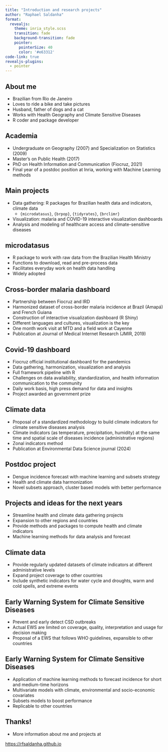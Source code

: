 ```yaml
---
title: "Introduction and research projects"
author: "Raphael Saldanha"
format:
  revealjs: 
    theme: inria_style.scss
    transition: fade
    background-transition: fade
    pointer:
      pointerSize: 40
      color: '#e63312'
code-link: true
revealjs-plugins:
  - pointer
---
```


## About me

-  Brazilian from Rio de Janeiro
-  Loves to ride a bike and take pictures
-  Husband, father of dogs and a cat
-  Works with Health Geography and Climate Sensitive Diseases
-  R coder and package developer

## Academia

-  Undergraduate on Geography (2007) and Specialization on Statistics (2009)
-  Master's on Public Health (2017)
-  PhD on Health Information and Communication (Fiocruz, 2021)
-  Final year of a postdoc position at Inria, working with Machine Learning methods

## Main projects

-  Data gathering: R packages for Brazilian health data and indicators, climate data  
      - `{microdatasus}`, `{brpop}`, `{tidyrates}`, `{brclimr}`
-  Visualization: malaria and COVID-19 interactive visualization dashboards
-  Analysis and modeling of healthcare access and climate-sensitive diseases

## microdatasus

-  R package to work with raw data from the Brazilian Health Ministry
-  Functions to download, read and pre-process data
-  Facilitates everyday work on health data handling
-  Widely adopted

## Cross-border malaria dashboard

-  Partnership between Fiocruz and IRD
-  Harmonized dataset of cross-border malaria incidence at Brazil (Amapá) and French Guiana
-  Construction of interactive visualization dashboard (R Shiny)
-  Different languages and cultures, visualization is the key
-  One month work visit at MTD and a field work at Cayenne
-  Publication at Journal of Medical Internet Research (JMIR, 2019)

## Covid-19 dashboard

-  Fiocruz official institutional dashboard for the pandemics
-  Data gathering, harmonization, visualization and analysis
-  Full framework pipeline with R
-  Challenges on data availability, standardization, and health information communication to the community
-  Daily work basis, high press demand for data and insights
-  Project awarded an government prize 

## Climate data

-  Proposal of a standardized methodology to build climate indicators for climate sensitive diseases analysis
-  Climate indicators (as temperature, precipitation, humidity) at the same time and spatial scale of diseases incidence (administrative regions)
-  Zonal indicators method
-  Publication at Environmental Data Science journal (2024)

## Postdoc project

-  Dengue incidence forecast with machine learning and subsets strategy
-  Health and climate data harmonization
-  Novel subsets approach, cluster based models with better performance

## Projects and ideas for the next years

-  Streamline health and climate data gathering projects
-  Expansion to other regions and countries
-  Provide methods and packages to compute health and climate indicators
-  Machine learning methods for data analysis and forecast

## Climate data

-  Provide regularly updated datasets of climate indicators at different administrative levels
-  Expand project coverage to other countries
-  Include synthetic indicators for water cycle and droughts, warm and cold spells, and extreme events

## Early Warning System for Climate Sensitive Diseases

-  Prevent and early detect CSD outbreaks
-  Actual EWS are limited on coverage, quality, interpretation and usage for decision making
-  Proposal of a EWS that follows WHO guidelines, expansible to other countries

## Early Warning System for Climate Sensitive Diseases

-  Application of machine learning methods to forecast incidence for short and medium-time horizons
-  Multivariate models with climate, environmental and socio-economic covariates
-  Subsets models to boost performance
-  Replicable to other countries

## Thanks!

-  More information about me and projects at

[https://rfsaldanha.github.io]()



